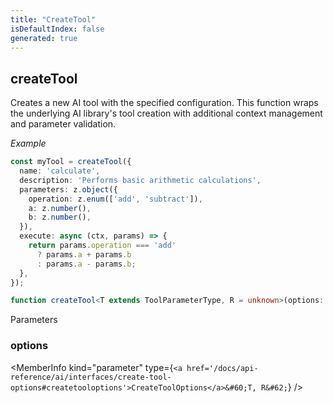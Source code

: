 ```yaml
---
title: "CreateTool"
isDefaultIndex: false
generated: true
---
```



<!-- This file was generated from the CommandKit source. Do not modify. Instead, re-run the "docgen" script -->


## createTool

<GenerationInfo sourceFile="packages/ai/src/tools/common/index.ts" sourceLine="90" packageName="@commandkit/ai" />

Creates a new AI tool with the specified configuration.
This function wraps the underlying AI library's tool creation with additional
context management and parameter validation.



*Example*

```typescript
const myTool = createTool({
  name: 'calculate',
  description: 'Performs basic arithmetic calculations',
  parameters: z.object({
    operation: z.enum(['add', 'subtract']),
    a: z.number(),
    b: z.number(),
  }),
  execute: async (ctx, params) => {
    return params.operation === 'add'
      ? params.a + params.b
      : params.a - params.b;
  },
});
```

```ts title="Signature"
function createTool<T extends ToolParameterType, R = unknown>(options: CreateToolOptions<T, R>): void
```
Parameters

### options

<MemberInfo kind="parameter" type={`<a href='/docs/api-reference/ai/interfaces/create-tool-options#createtooloptions'>CreateToolOptions</a>&#60;T, R&#62;`} />


